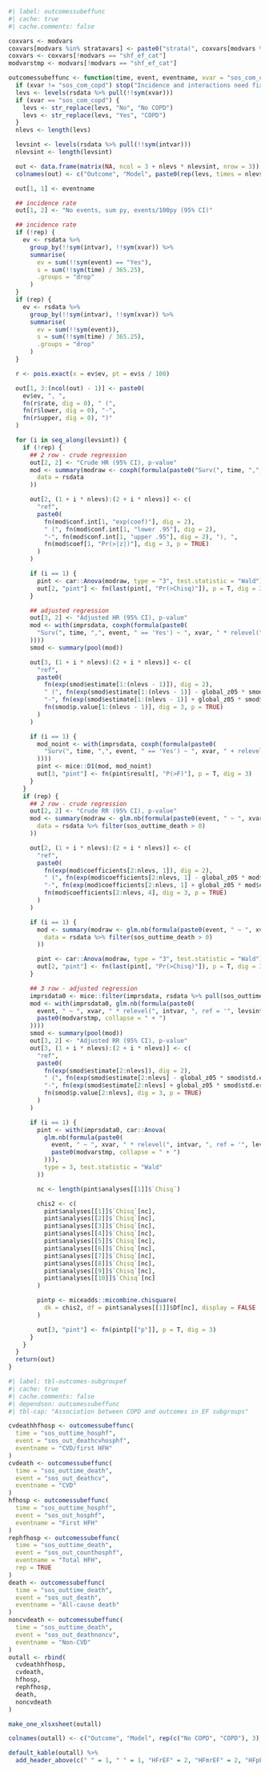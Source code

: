 ```r
#| label: outcomessubeffunc
#| cache: true
#| cache.comments: false

coxvars <- modvars
coxvars[modvars %in% stratavars] <- paste0("strata(", coxvars[modvars %in% stratavars], ")")
coxvars <- coxvars[!modvars == "shf_ef_cat"]
modvarstmp <- modvars[!modvars == "shf_ef_cat"]

outcomessubeffunc <- function(time, event, eventname, xvar = "sos_com_copd", intvar = "shf_ef_cat", rep = F) {
  if (xvar != "sos_com_copd") stop("Incidence and interactions need fix")
  levs <- levels(rsdata %>% pull(!!sym(xvar)))
  if (xvar == "sos_com_copd") {
    levs <- str_replace(levs, "No", "No COPD")
    levs <- str_replace(levs, "Yes", "COPD")
  }
  nlevs <- length(levs)

  levsint <- levels(rsdata %>% pull(!!sym(intvar)))
  nlevsint <- length(levsint)

  out <- data.frame(matrix(NA, ncol = 3 + nlevs * nlevsint, nrow = 3))
  colnames(out) <- c("Outcome", "Model", paste0(rep(levs, times = nlevsint), "_", rep(levsint, each = nlevs)), "pint")

  out[1, 1] <- eventname

  ## incidence rate
  out[1, 2] <- "No events, sum py, events/100py (95% CI)"

  ## incidence rate
  if (!rep) {
    ev <- rsdata %>%
      group_by(!!sym(intvar), !!sym(xvar)) %>%
      summarise(
        ev = sum(!!sym(event) == "Yes"),
        s = sum(!!sym(time) / 365.25),
        .groups = "drop"
      )
  }
  if (rep) {
    ev <- rsdata %>%
      group_by(!!sym(intvar), !!sym(xvar)) %>%
      summarise(
        ev = sum(!!sym(event)),
        s = sum(!!sym(time) / 365.25),
        .groups = "drop"
      )
  }

  r <- pois.exact(x = ev$ev, pt = ev$s / 100)

  out[1, 3:(ncol(out) - 1)] <- paste0(
    ev$ev, ", ",
    fn(r$rate, dig = 0), " (",
    fn(r$lower, dig = 0), "-",
    fn(r$upper, dig = 0), ")"
  )

  for (i in seq_along(levsint)) {
    if (!rep) {
      ## 2 row - crude regression
      out[2, 2] <- "Crude HR (95% CI), p-value"
      mod <- summary(modraw <- coxph(formula(paste0("Surv(", time, ",", event, "== 'Yes') ~ ", xvar, " * relevel(", intvar, ", ref = '", levsint[i], "')")),
        data = rsdata
      ))

      out[2, (1 + i * nlevs):(2 + i * nlevs)] <- c(
        "ref",
        paste0(
          fn(mod$conf.int[1, "exp(coef)"], dig = 2),
          " (", fn(mod$conf.int[1, "lower .95"], dig = 2),
          "-", fn(mod$conf.int[1, "upper .95"], dig = 2), "), ",
          fn(mod$coef[1, "Pr(>|z|)"], dig = 3, p = TRUE)
        )
      )

      if (i == 1) {
        pint <- car::Anova(modraw, type = "3", test.statistic = "Wald")
        out[2, "pint"] <- fn(last(pint[, "Pr(>Chisq)"]), p = T, dig = 3)
      }

      ## adjusted regression
      out[3, 2] <- "Adjusted HR (95% CI), p-value"
      mod <- with(imprsdata, coxph(formula(paste0(
        "Surv(", time, ",", event, " == 'Yes') ~ ", xvar, " * relevel(", intvar, ", ref = '", levsint[i], "') +", paste(coxvars, collapse = " + ")
      ))))
      smod <- summary(pool(mod))

      out[3, (1 + i * nlevs):(2 + i * nlevs)] <- c(
        "ref",
        paste0(
          fn(exp(smod$estimate[1:(nlevs - 1)]), dig = 2),
          " (", fn(exp(smod$estimate[1:(nlevs - 1)] - global_z05 * smod$std.error[1:(nlevs - 1)]), dig = 2),
          "-", fn(exp(smod$estimate[1:(nlevs - 1)] + global_z05 * smod$std.error[1:(nlevs - 1)]), dig = 2), "), ",
          fn(smod$p.value[1:(nlevs - 1)], dig = 3, p = TRUE)
        )
      )

      if (i == 1) {
        mod_noint <- with(imprsdata, coxph(formula(paste0(
          "Surv(", time, ",", event, " == 'Yes') ~ ", xvar, " + relevel(", intvar, ", ref = '", levsint[i], "') +", paste(coxvars, collapse = " + ")
        ))))
        pint <- mice::D1(mod, mod_noint)
        out[3, "pint"] <- fn(pint$result[, "P(>F)"], p = T, dig = 3)
      }
    }
    if (rep) {
      ## 2 row - crude regression
      out[2, 2] <- "Crude RR (95% CI), p-value"
      mod <- summary(modraw <- glm.nb(formula(paste0(event, " ~ ", xvar, " * relevel(", intvar, ", ref = '", levsint[i], "') + offset(log(sos_outtime_death))")),
        data = rsdata %>% filter(sos_outtime_death > 0)
      ))

      out[2, (1 + i * nlevs):(2 + i * nlevs)] <- c(
        "ref",
        paste0(
          fn(exp(mod$coefficients[2:nlevs, 1]), dig = 2),
          " (", fn(exp(mod$coefficients[2:nlevs, 1] - global_z05 * mod$coefficients[2:nlevs, 2]), dig = 2),
          "-", fn(exp(mod$coefficients[2:nlevs, 1] + global_z05 * mod$coefficients[2:nlevs, 2]), dig = 2), "), ",
          fn(mod$coefficients[2:nlevs, 4], dig = 3, p = TRUE)
        )
      )

      if (i == 1) {
        mod <- summary(modraw <- glm.nb(formula(paste0(event, " ~ ", xvar, " * shf_sex + offset(log(sos_outtime_death))")),
          data = rsdata %>% filter(sos_outtime_death > 0)
        ))

        pint <- car::Anova(modraw, type = "3", test.statistic = "Wald")
        out[2, "pint"] <- fn(last(pint[, "Pr(>Chisq)"]), p = T, dig = 3)
      }

      ## 3 row - adjusted regression
      imprsdata0 <- mice::filter(imprsdata, rsdata %>% pull(sos_outtime_death) > 0)
      mod <- with(imprsdata0, glm.nb(formula(paste0(
        event, " ~ ", xvar, " * relevel(", intvar, ", ref = '", levsint[i], "') + offset(log(sos_outtime_death)) + ",
        paste0(modvarstmp, collapse = " + ")
      ))))
      smod <- summary(pool(mod))
      out[3, 2] <- "Adjusted RR (95% CI), p-value"
      out[3, (1 + i * nlevs):(2 + i * nlevs)] <- c(
        "ref",
        paste0(
          fn(exp(smod$estimate[2:nlevs]), dig = 2),
          " (", fn(exp(smod$estimate[2:nlevs] - global_z05 * smod$std.error[2:nlevs]), dig = 2),
          "-", fn(exp(smod$estimate[2:nlevs] + global_z05 * smod$std.error[2:nlevs]), dig = 2), "), ",
          fn(smod$p.value[2:nlevs], dig = 3, p = TRUE)
        )
      )

      if (i == 1) {
        pint <- with(imprsdata0, car::Anova(
          glm.nb(formula(paste0(
            event, " ~ ", xvar, " * relevel(", intvar, ", ref = '", levsint[i], "') + offset(log(sos_outtime_death)) + ",
            paste0(modvarstmp, collapse = " + ")
          ))),
          type = 3, test.statistic = "Wald"
        ))

        nc <- length(pint$analyses[[1]]$`Chisq`)

        chis2 <- c(
          pint$analyses[[1]]$`Chisq`[nc],
          pint$analyses[[2]]$`Chisq`[nc],
          pint$analyses[[3]]$`Chisq`[nc],
          pint$analyses[[4]]$`Chisq`[nc],
          pint$analyses[[5]]$`Chisq`[nc],
          pint$analyses[[6]]$`Chisq`[nc],
          pint$analyses[[7]]$`Chisq`[nc],
          pint$analyses[[8]]$`Chisq`[nc],
          pint$analyses[[9]]$`Chisq`[nc],
          pint$analyses[[10]]$`Chisq`[nc]
        )

        pintp <- miceadds::micombine.chisquare(
          dk = chis2, df = pint$analyses[[1]]$Df[nc], display = FALSE
        )

        out[3, "pint"] <- fn(pintp[["p"]], p = T, dig = 3)
      }
    }
  }
  return(out)
}


```

```r
#| label: tbl-outcomes-subgroupef
#| cache: true
#| cache.comments: false
#| dependson: outcomessubeffunc
#| tbl-cap: "Association between COPD and outcomes in EF subgroups"

cvdeathhfhosp <- outcomessubeffunc(
  time = "sos_outtime_hosphf",
  event = "sos_out_deathcvhosphf",
  eventname = "CVD/first HFH"
)
cvdeath <- outcomessubeffunc(
  time = "sos_outtime_death",
  event = "sos_out_deathcv",
  eventname = "CVD"
)
hfhosp <- outcomessubeffunc(
  time = "sos_outtime_hosphf",
  event = "sos_out_hosphf",
  eventname = "First HFH"
)
rephfhosp <- outcomessubeffunc(
  time = "sos_outtime_death",
  event = "sos_out_counthosphf",
  eventname = "Total HFH",
  rep = TRUE
)
death <- outcomessubeffunc(
  time = "sos_outtime_death",
  event = "sos_out_death",
  eventname = "All-cause death"
)
noncvdeath <- outcomessubeffunc(
  time = "sos_outtime_death",
  event = "sos_out_deathnoncv",
  eventname = "Non-CVD"
)
outall <- rbind(
  cvdeathhfhosp,
  cvdeath,
  hfhosp,
  rephfhosp,
  death,
  noncvdeath
)

make_one_xlsxsheet(outall)

colnames(outall) <- c("Outcome", "Model", rep(c("No COPD", "COPD"), 3), "p-value interaction")

default_kable(outall) %>%
  add_header_above(c(" " = 1, " " = 1, "HFrEF" = 2, "HFmrEF" = 2, "HFpEF" = 2, " " = 1))
```
